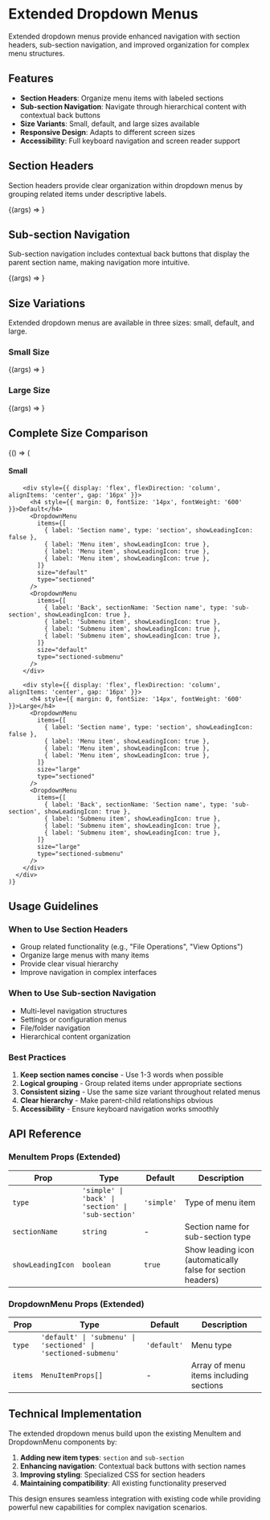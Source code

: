 
<Meta 
  title="Molecules/Extended Dropdown Menus" 
  component={DropdownMenu}
/>

# Extended Dropdown Menus

Extended dropdown menus provide enhanced navigation with section headers, sub-section navigation, and improved organization for complex menu structures.

## Features

- **Section Headers**: Organize menu items with labeled sections
- **Sub-section Navigation**: Navigate through hierarchical content with contextual back buttons
- **Size Variants**: Small, default, and large sizes available
- **Responsive Design**: Adapts to different screen sizes
- **Accessibility**: Full keyboard navigation and screen reader support

## Section Headers

Section headers provide clear organization within dropdown menus by grouping related items under descriptive labels.

<Canvas>
  <Story
    name="Section Headers"
    args={{
      items: [
        { label: 'Section name', type: 'section', showLeadingIcon: false },
        { label: 'Menu item', showLeadingIcon: true },
        { label: 'Menu item', showLeadingIcon: true },
        { label: 'Menu item', showLeadingIcon: true },
      ],
      size: 'default',
      type: 'sectioned',
    }}
  >
    {(args) => <DropdownMenu {...args} />}
  </Story>
</Canvas>

## Sub-section Navigation

Sub-section navigation includes contextual back buttons that display the parent section name, making navigation more intuitive.

<Canvas>
  <Story
    name="Sub-section Navigation"
    args={{
      items: [
        { label: 'Back', sectionName: 'Section name', type: 'sub-section', showLeadingIcon: true },
        { label: 'Submenu item', showLeadingIcon: true },
        { label: 'Submenu item', showLeadingIcon: true },
        { label: 'Submenu item', showLeadingIcon: true },
      ],
      size: 'default',
      type: 'sectioned-submenu',
    }}
  >
    {(args) => <DropdownMenu {...args} />}
  </Story>
</Canvas>

## Size Variations

Extended dropdown menus are available in three sizes: small, default, and large.

### Small Size

<Canvas>
  <Story
    name="Small Extended Menu"
    args={{
      items: [
        { label: 'Section name', type: 'section', showLeadingIcon: false },
        { label: 'Menu item', showLeadingIcon: true },
        { label: 'Menu item', showLeadingIcon: true },
        { label: 'Menu item', showLeadingIcon: true },
      ],
      size: 'small',
      type: 'sectioned',
    }}
  >
    {(args) => <DropdownMenu {...args} />}
  </Story>
</Canvas>

### Large Size

<Canvas>
  <Story
    name="Large Extended Menu"
    args={{
      items: [
        { label: 'Section name', type: 'section', showLeadingIcon: false },
        { label: 'Menu item', showLeadingIcon: true },
        { label: 'Menu item', showLeadingIcon: true },
        { label: 'Menu item', showLeadingIcon: true },
      ],
      size: 'large',
      type: 'sectioned',
    }}
  >
    {(args) => <DropdownMenu {...args} />}
  </Story>
</Canvas>

## Complete Size Comparison

<Canvas>
  <Story name="All Extended Sizes">
    {() => (
      <div style={{ display: 'flex', gap: '24px', alignItems: 'flex-start', flexWrap: 'wrap' }}>
        <div style={{ display: 'flex', flexDirection: 'column', alignItems: 'center', gap: '16px' }}>
          <h4 style={{ margin: 0, fontSize: '14px', fontWeight: '600' }}>Small</h4>
          <DropdownMenu 
            items={[
              { label: 'Section name', type: 'section', showLeadingIcon: false },
              { label: 'Menu item', showLeadingIcon: true },
              { label: 'Menu item', showLeadingIcon: true },
              { label: 'Menu item', showLeadingIcon: true },
            ]} 
            size="small" 
            type="sectioned" 
          />
          <DropdownMenu 
            items={[
              { label: 'Back', sectionName: 'Section name', type: 'sub-section', showLeadingIcon: true },
              { label: 'Submenu item', showLeadingIcon: true },
              { label: 'Submenu item', showLeadingIcon: true },
              { label: 'Submenu item', showLeadingIcon: true },
            ]} 
            size="small" 
            type="sectioned-submenu" 
          />
        </div>
        
        <div style={{ display: 'flex', flexDirection: 'column', alignItems: 'center', gap: '16px' }}>
          <h4 style={{ margin: 0, fontSize: '14px', fontWeight: '600' }}>Default</h4>
          <DropdownMenu 
            items={[
              { label: 'Section name', type: 'section', showLeadingIcon: false },
              { label: 'Menu item', showLeadingIcon: true },
              { label: 'Menu item', showLeadingIcon: true },
              { label: 'Menu item', showLeadingIcon: true },
            ]} 
            size="default" 
            type="sectioned" 
          />
          <DropdownMenu 
            items={[
              { label: 'Back', sectionName: 'Section name', type: 'sub-section', showLeadingIcon: true },
              { label: 'Submenu item', showLeadingIcon: true },
              { label: 'Submenu item', showLeadingIcon: true },
              { label: 'Submenu item', showLeadingIcon: true },
            ]} 
            size="default" 
            type="sectioned-submenu" 
          />
        </div>
        
        <div style={{ display: 'flex', flexDirection: 'column', alignItems: 'center', gap: '16px' }}>
          <h4 style={{ margin: 0, fontSize: '14px', fontWeight: '600' }}>Large</h4>
          <DropdownMenu 
            items={[
              { label: 'Section name', type: 'section', showLeadingIcon: false },
              { label: 'Menu item', showLeadingIcon: true },
              { label: 'Menu item', showLeadingIcon: true },
              { label: 'Menu item', showLeadingIcon: true },
            ]} 
            size="large" 
            type="sectioned" 
          />
          <DropdownMenu 
            items={[
              { label: 'Back', sectionName: 'Section name', type: 'sub-section', showLeadingIcon: true },
              { label: 'Submenu item', showLeadingIcon: true },
              { label: 'Submenu item', showLeadingIcon: true },
              { label: 'Submenu item', showLeadingIcon: true },
            ]} 
            size="large" 
            type="sectioned-submenu" 
          />
        </div>
      </div>
    )}
  </Story>
</Canvas>

## Usage Guidelines

### When to Use Section Headers

- Group related functionality (e.g., "File Operations", "View Options")
- Organize large menus with many items
- Provide clear visual hierarchy
- Improve navigation in complex interfaces

### When to Use Sub-section Navigation

- Multi-level navigation structures
- Settings or configuration menus
- File/folder navigation
- Hierarchical content organization

### Best Practices

1. **Keep section names concise** - Use 1-3 words when possible
2. **Logical grouping** - Group related items under appropriate sections
3. **Consistent sizing** - Use the same size variant throughout related menus
4. **Clear hierarchy** - Make parent-child relationships obvious
5. **Accessibility** - Ensure keyboard navigation works smoothly

## API Reference

### MenuItem Props (Extended)

| Prop | Type | Default | Description |
|------|------|---------|-------------|
| `type` | `'simple' \| 'back' \| 'section' \| 'sub-section'` | `'simple'` | Type of menu item |
| `sectionName` | `string` | - | Section name for sub-section type |
| `showLeadingIcon` | `boolean` | `true` | Show leading icon (automatically false for section headers) |

### DropdownMenu Props (Extended)

| Prop | Type | Default | Description |
|------|------|---------|-------------|
| `type` | `'default' \| 'submenu' \| 'sectioned' \| 'sectioned-submenu'` | `'default'` | Menu type |
| `items` | `MenuItemProps[]` | - | Array of menu items including sections |

## Technical Implementation

The extended dropdown menus build upon the existing MenuItem and DropdownMenu components by:

1. **Adding new item types**: `section` and `sub-section`
2. **Enhancing navigation**: Contextual back buttons with section names  
3. **Improving styling**: Specialized CSS for section headers
4. **Maintaining compatibility**: All existing functionality preserved

This design ensures seamless integration with existing code while providing powerful new capabilities for complex navigation scenarios.
